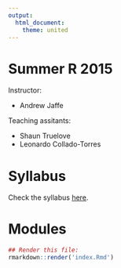 ```yaml
---
output:
  html_document:
    theme: united
---
```


Summer R 2015
=============

Instructor: 

* Andrew Jaffe

Teaching assitants:

* Shaun Truelove
* Leonardo Collado-Torres

# Syllabus

Check the syllabus [here](http://www.aejaffe.com/summerR_2015/docs/Syllabus-summerR-student.doc).

# Modules

<!-- * [Module 1](module/module1.html)
* [Module 2](module/module2.html)
* [Module 3](module/module3.html)
* [Module 4](module/module4.html)
* [Module 5](module/module5.html)
* [Module 6](module/module6.html)
* [Module 7](module/module7.html)
* [Module 8](module/module8.html)
* [Module 9](module/module9.html)
* [Module 10](module/module10.html)
* [Module 11](module/module11.html)
* [Module 12](module/module12.html)
* [Module 13](module/module13.html)
* [Module 14](module/module14.html)
!-->


```r
## Render this file:
rmarkdown::render('index.Rmd')
```
